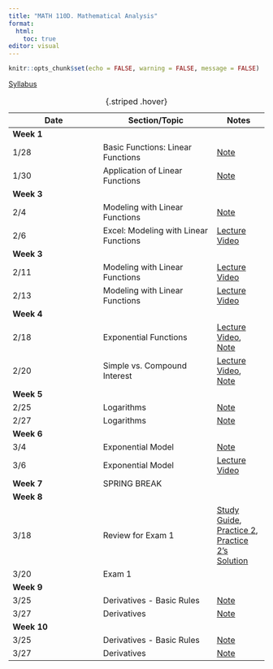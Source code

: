 ```yaml
---
title: "MATH 110D. Mathematical Analysis"
format: 
  html:
    toc: true
editor: visual
---
```


```r
knitr::opts_chunk$set(echo = FALSE, warning = FALSE, message = FALSE)
```

[Syllabus](../syllabus.html)

| Date       | Section/Topic | Notes | 
|------------|---------------|-------|
| **Week 1** |               |       |            
| 1/28 | Basic Functions: Linear Functions  | [Note](notes/note1.pdf)  | 
| 1/30       | Application of Linear Functions              |    [Note](notes/note2.pdf)   |   
| **Week 3** |  |  |  |
| 2/4       | Modeling with Linear Functions              |    [Note](notes/note3.pdf)   |  
| 2/6       | Excel: Modeling with Linear Functions              |    [Lecture Video](https://bryant.hosted.panopto.com/Panopto/Pages/Viewer.aspx?id=d08c6b7b-e10d-43ea-a96c-b27c014ed5bc)   |    
| **Week 3** |  |  |  |
| 2/11       | Modeling with Linear Functions              |    [Lecture Video](https://bryant.hosted.panopto.com/Panopto/Pages/Viewer.aspx?id=886be002-5e77-4643-b811-b281015b4d23)   |          
| 2/13       | Modeling with Linear Functions              |    [Lecture Video](https://bryant.hosted.panopto.com/Panopto/Pages/Viewer.aspx?id=886be002-5e77-4643-b811-b281015b4d23)   |          
| **Week 4** |  |  |  |
| 2/18       | Exponential Functions              |    [Lecture Video](https://bryant.hosted.panopto.com/Panopto/Pages/Viewer.aspx?id=89c6783d-a9d0-4c1c-b7da-b288009a54d0), [Note](notes/note4.pdf)   |    
| 2/20       | Simple vs. Compound Interest	              |    [Lecture Video](https://bryant.hosted.panopto.com/Panopto/Pages/Viewer.aspx?id=48c0dfa5-52e8-4aac-9cb5-b28a016e7e25), [Note](notes/note5.pdf)   |    
| **Week 5** |  |  |  |
| 2/25 | Logarithms | [Note](notes/note6.pdf) | 
| 2/27 | Logarithms | [Note](notes/note7.pdf) | 
| **Week 6** |  |  |  |
| 3/4 | Exponential Model | [Note](notes/note8.pdf) | 
| 3/6 | Exponential Model | [Lecture Video](https://bryant.hosted.panopto.com/Panopto/Pages/Viewer.aspx?id=30b15878-dd8e-4ad1-adba-b298016d7d8b) |
| **Week 7** | SPRING BREAK |  |  |
| **Week 8** |  |  |  |
| 3/18 | Review for Exam 1 | [Study Guide](https://bryantstats.github.io/math110/class1/exam1_study_guide.html), [Practice 2](https://bryantstats.github.io/math110/class1/exam1_study_guide2.html), [Practice 2's Solution](https://bryantstats.github.io/math110/class1/exam1_study_guide2_solution.html)  | 
| 3/20 | Exam 1 |  | 
| **Week 9** |  |  |  |
| 3/25 | Derivatives - Basic Rules | [Note](notes/note9.pdf) | 
| 3/27 | Derivatives | [Note](notes/note10.pdf) | 
| **Week 10** |  |  |  |
| 3/25 | Derivatives - Basic Rules | [Note](notes/note11.pdf) | 
| 3/27 | Derivatives | [Note](notes/note12.pdf) | 

: {.striped .hover}

